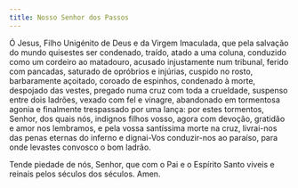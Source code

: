```yaml
---
title: Nosso Senhor dos Passos
---
```


Ó Jesus, Filho Unigénito de Deus e da Virgem Imaculada, que pela salvação do mundo quisestes ser condenado, traído, atado a uma coluna, conduzido como um cordeiro ao matadouro, acusado injustamente num tribunal, ferido com pancadas, saturado de opróbrios e injúrias, cuspido no rosto, barbaramente açoitado, coroado de espinhos, condenado à morte, despojado das vestes, pregado numa cruz com toda a crueldade, suspenso entre dois ladrões, vexado com fel e vinagre, abandonado em tormentosa agonia e finalmente trespassado por uma lança: por estes tormentos, Senhor, dos quais nós, indignos filhos vosso, agora com devoção, gratidão e amor nos lembramos, e pela vossa santíssima morte na cruz, livrai-nos das penas eternas do inferno e dignai-Vos conduzir-nos ao paraíso, para onde levastes convosco o bom ladrão.

Tende piedade de nós, Senhor, que com o Pai e o Espírito Santo viveis e reinais pelos séculos dos séculos. Amen.
